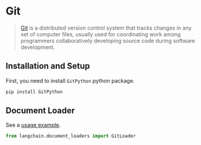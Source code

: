 # Git

>[Git](https://en.wikipedia.org/wiki/Git) is a distributed version control system that tracks changes in any set of computer files, usually used for coordinating work among programmers collaboratively developing source code during software development.

## Installation and Setup

First, you need to install `GitPython` python package.

```bash
pip install GitPython
```

## Document Loader

See a [usage example](/docs/modules/indexes/document_loaders/examples/git.ipynb).

```python
from langchain.document_loaders import GitLoader
```
